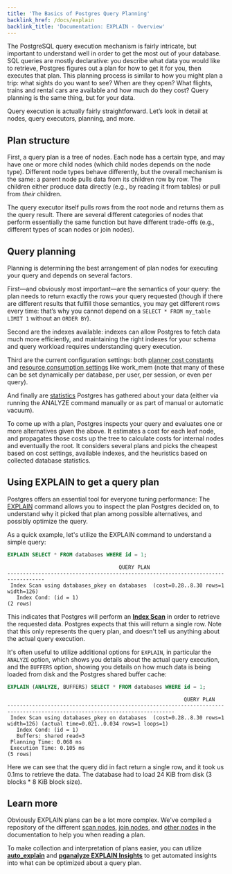 ```yaml
---
title: 'The Basics of Postgres Query Planning'
backlink_href: /docs/explain
backlink_title: 'Documentation: EXPLAIN - Overview'
---
```


The PostgreSQL query execution mechanism is fairly intricate, but important to understand well in order to get the most out of your database. SQL queries are mostly declarative: you describe what data you would like to retrieve, Postgres figures out a plan for how to get it for you, then executes that plan. This planning process is similar to how you might plan a trip: what sights do you want to see? When are they open? What flights, trains and rental cars are available and how much do they cost? Query planning is the same thing, but for your data.

Query execution is actually fairly straightforward. Let’s look in detail at nodes, query executors, planning, and more.

## Plan structure

First, a query plan is a tree of nodes. Each node has a certain type, and may have one or more child nodes (which child nodes depends on the node type). Different node types behave differently, but the overall mechanism is the same: a parent node pulls data from its children row by row. The children either produce data directly (e.g., by reading it from tables) or pull from _their_ children.

The query executor itself pulls rows from the root node and returns them as the query result. There are several different categories of nodes that perform essentially the same function but have different trade-offs (e.g., different types of scan nodes or join nodes).

## Query planning

Planning is determining the best arrangement of plan nodes for executing your query and depends on several factors.

First—and obviously most important—are the semantics of your query: the plan needs to return exactly the rows your query requested (though if there are different results that fulfill those semantics, you may get different rows every time: that’s why you cannot depend on a `SELECT * FROM my_table LIMIT 1` without an `ORDER BY`).

Second are the indexes available: indexes can allow Postgres to fetch data much more efficiently, and maintaining the right indexes for your schema and query workload requires understanding query execution.

Third are the current configuration settings: both [planner cost constants](https://www.postgresql.org/docs/current/runtime-config-query.html#RUNTIME-CONFIG-QUERY-CONSTANTS) and [resource consumption settings](https://www.postgresql.org/docs/current/runtime-config-resource.html) like work\_mem (note that many of these can be set dynamically per database, per user, per session, or even per query).

And finally are [statistics](https://www.postgresql.org/docs/current/view-pg-stats.html) Postgres has gathered about your data (either via running the ANALYZE command manually or as part of manual or automatic vacuum).

To come up with a plan, Postgres inspects your query and evaluates one or more alternatives given the above. It estimates a cost for each leaf node, and propagates those costs up the tree to calculate costs for internal nodes and eventually the root. It considers several plans and picks the cheapest based on cost settings, available indexes, and the heuristics based on collected database statistics.

## Using EXPLAIN to get a query plan

Postgres offers an essential tool for everyone tuning performance: The [EXPLAIN](https://www.postgresql.org/docs/current/using-explain.html) command allows you to inspect the plan Postgres decided on, to understand why it picked that plan among possible alternatives, and possibly optimize the query.

As a quick example, let's utilize the EXPLAIN command to understand a simple query:

```sql
EXPLAIN SELECT * FROM databases WHERE id = 1;
```
```
                                    QUERY PLAN                                    
----------------------------------------------------------------------------------
 Index Scan using databases_pkey on databases  (cost=0.28..8.30 rows=1 width=126)
   Index Cond: (id = 1)
(2 rows)
```

This indicates that Postgres will perform an **[Index Scan](/docs/explain/scan-nodes/index-scan)** in order to retrieve the requested data. Postgres expects that this will return a single row. Note that this only represents the query plan, and doesn't tell us anything about the actual query execution.

It's often useful to utilize additional options for `EXPLAIN`, in particular the `ANALYZE` option, which shows you details about the actual query execution, and the `BUFFERS` option, showing you details on how much data is being loaded from disk and the Postgres shared buffer cache:

```sql
EXPLAIN (ANALYZE, BUFFERS) SELECT * FROM databases WHERE id = 1;
```
```
                                                         QUERY PLAN                                                         
----------------------------------------------------------------------------------------------------------------------------
 Index Scan using databases_pkey on databases  (cost=0.28..8.30 rows=1 width=126) (actual time=0.021..0.034 rows=1 loops=1)
   Index Cond: (id = 1)
   Buffers: shared read=3
 Planning Time: 0.068 ms
 Execution Time: 0.105 ms
(5 rows)
```

Here we can see that the query did in fact return a single row, and it took us 0.1ms to retrieve the data. The database had to load 24 KiB from disk (3 blocks * 8 KiB block size).

## Learn more

Obviously EXPLAIN plans can be a lot more complex. We've compiled a repository of the different [scan nodes](/docs/explain/scan-nodes), [join nodes](/docs/explain/join-nodes), and [other nodes](/docs/explain/other-nodes) in the documentation to help you when reading a plan.

To make collection and interpretation of plans easier, you can utilize **[auto_explain](/docs/log-insights/setup/auto_explain)** and **[pganalyze EXPLAIN Insights](/docs/explain/insights)** to get automated insights into what can be optimized about a query plan.